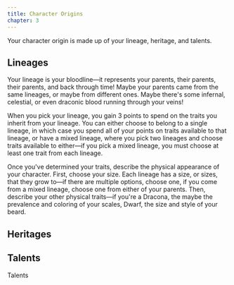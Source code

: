 ```yaml
---
title: Character Origins
chapter: 3
---
```


Your character origin is made up of your lineage, heritage, and talents.

## Lineages

Your lineage is your bloodline—it represents your parents, their parents, their parents, and back through time! Maybe your parents came from the same lineages, or maybe from different ones. Maybe there's some infernal, celestial, or even draconic blood running through your veins!

When you pick your lineage, you gain 3 points to spend on the traits you inherit from your lineage. You can either choose to belong to a single lineage, in which case you spend all of your points on traits available to that lineage, or have a mixed lineage, where you pick two lineages and choose traits available to either—if you pick a mixed lineage, you must choose at least one trait from each lineage.

Once you've determined your traits, describe the physical appearance of your character. First, choose your size. Each lineage has a size, or sizes, that they grow to—if there are multiple options, choose one, if you come from a mixed lineage, choose one from either of your parents. Then, describe your other physical traits—if you're a Dracona, the maybe the prevalence and coloring of your scales, Dwarf, the size and style of your beard.


<Lineages />

## Heritages


<Heritages />

## Talents

Talents
